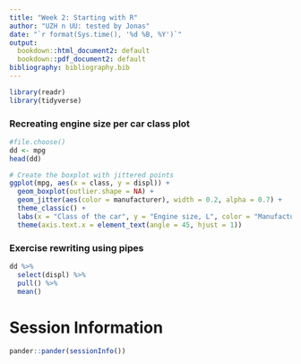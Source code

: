 ```yaml
---
title: "Week 2: Starting with R"
author: "UZH n UU: tested by Jonas"
date: "`r format(Sys.time(), '%d %B, %Y')`"
output:
  bookdown::html_document2: default
  bookdown::pdf_document2: default
bibliography: bibliography.bib
---
```


```r
library(readr)
library(tidyverse)
```

### Recreating engine size per car class plot

```r
#file.choose()
dd <- mpg
head(dd)

# Create the boxplot with jittered points
ggplot(mpg, aes(x = class, y = displ)) +
  geom_boxplot(outlier.shape = NA) + 
  geom_jitter(aes(color = manufacturer), width = 0.2, alpha = 0.7) +
  theme_classic() +
  labs(x = "Class of the car", y = "Engine size, L", color = "Manufacturer") + 
  theme(axis.text.x = element_text(angle = 45, hjust = 1))

```

### Exercise rewriting using pipes

```r
dd %>%
  select(displ) %>%
  pull() %>%
  mean() 
```


# Session Information

```r
pander::pander(sessionInfo())
```



